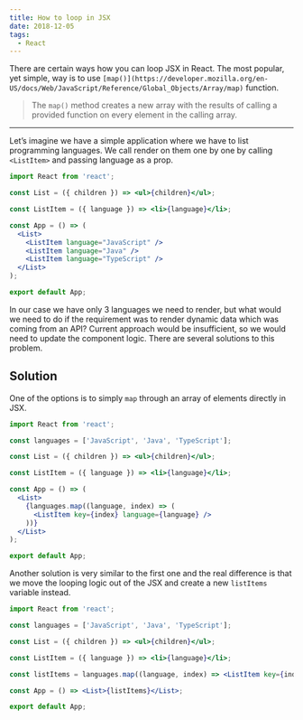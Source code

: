 ```yaml
---
title: How to loop in JSX
date: 2018-12-05
tags:
  - React
---
```


There are certain ways how you can loop JSX in React. The most popular, yet simple, way is to use `[map()](https://developer.mozilla.org/en-US/docs/Web/JavaScript/Reference/Global_Objects/Array/map)` function.

> The `map()` method creates a new array with the results of calling a provided function on every element in the calling array.

---

Let’s imagine we have a simple application where we have to list programming languages. We call render on them one by one by calling `<ListItem>` and passing language as a prop.

```jsx
import React from 'react';

const List = ({ children }) => <ul>{children}</ul>;

const ListItem = ({ language }) => <li>{language}</li>;

const App = () => (
  <List>
    <ListItem language="JavaScript" />
    <ListItem language="Java" />
    <ListItem language="TypeScript" />
  </List>
);

export default App;
```

In our case we have only 3 languages we need to render, but what would we need to do if the requirement was to render dynamic data which was coming from an API? Current approach would be insufficient, so we would need to update the component logic. There are several solutions to this problem.

## Solution

One of the options is to simply `map` through an array of elements directly in JSX.

```jsx
import React from 'react';

const languages = ['JavaScript', 'Java', 'TypeScript'];

const List = ({ children }) => <ul>{children}</ul>;

const ListItem = ({ language }) => <li>{language}</li>;

const App = () => (
  <List>
    {languages.map((language, index) => (
      <ListItem key={index} language={language} />
    ))}
  </List>
);

export default App;
```

Another solution is very similar to the first one and the real difference is that we move the looping logic out of the JSX and create a new `listItems` variable instead.

```jsx
import React from 'react';

const languages = ['JavaScript', 'Java', 'TypeScript'];

const List = ({ children }) => <ul>{children}</ul>;

const ListItem = ({ language }) => <li>{language}</li>;

const listItems = languages.map((language, index) => <ListItem key={index} language={language} />);

const App = () => <List>{listItems}</List>;

export default App;
```
